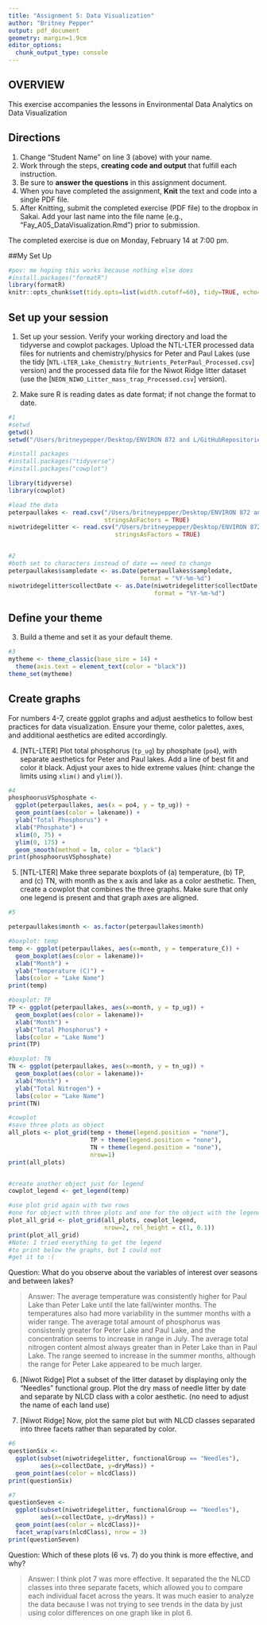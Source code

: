 ```yaml
---
title: "Assignment 5: Data Visualization"
author: "Britney Pepper"
output: pdf_document
geometry: margin=1.9cm
editor_options: 
  chunk_output_type: console
---
```


## OVERVIEW

This exercise accompanies the lessons in Environmental Data Analytics on Data Visualization 

## Directions
1. Change "Student Name" on line 3 (above) with your name.
2. Work through the steps, **creating code and output** that fulfill each instruction.
3. Be sure to **answer the questions** in this assignment document.
4. When you have completed the assignment, **Knit** the text and code into a single PDF file.
5. After Knitting, submit the completed exercise (PDF file) to the dropbox in Sakai. Add your last name into the file name (e.g., "Fay_A05_DataVisualization.Rmd") prior to submission.

The completed exercise is due on Monday, February 14 at 7:00 pm.

##My Set Up
```r
#pov: me hoping this works because nothing else does
#install.packages("formatR")
library(formatR)
knitr::opts_chunk$set(tidy.opts=list(width.cutoff=60), tidy=TRUE, echo=TRUE)
```


## Set up your session 
1. Set up your session. Verify your working directory and load the tidyverse 
and cowplot packages. Upload the NTL-LTER processed data files for nutrients 
and chemistry/physics for Peter and Paul Lakes (use the tidy 
[`NTL-LTER_Lake_Chemistry_Nutrients_PeterPaul_Processed.csv`] version) and 
the processed data file for the Niwot Ridge litter dataset (use the [`NEON_NIWO_Litter_mass_trap_Processed.csv`] version). 

2. Make sure R is reading dates as date format; if not change the format to date.

```r
#1 
#setwd
getwd()
setwd("/Users/britneypepper/Desktop/ENVIRON 872 and L/GitHubRepositories/Environmental_Data_Analytics_2022")

#install packages
#install.packages("tidyverse")
#install.packages("cowplot")

library(tidyverse)
library(cowplot)

#load the data
peterpaullakes <- read.csv("/Users/britneypepper/Desktop/ENVIRON 872 and L/GitHubRepositories/Environmental_Data_Analytics_2022/Data/Processed/NTL-LTER_Lake_Chemistry_Nutrients_PeterPaul_Processed.csv", 
                           stringsAsFactors = TRUE)
niwotridegelitter <- read.csv("/Users/britneypepper/Desktop/ENVIRON 872 and L/GitHubRepositories/Environmental_Data_Analytics_2022/Data/Processed/NEON_NIWO_Litter_mass_trap_Processed.csv", 
                              stringsAsFactors = TRUE)


#2 
#both set to characters instead of date == need to change
peterpaullakes$sampledate <- as.Date(peterpaullakes$sampledate,
                                     format = "%Y-%m-%d")
niwotridegelitter$collectDate <- as.Date(niwotridegelitter$collectDate, 
                                         format = "%Y-%m-%d")


```
## Define your theme
3. Build a theme and set it as your default theme.

```r
#3
mytheme <- theme_classic(base_size = 14) +
  theme(axis.text = element_text(color = "black"))
theme_set(mytheme)

```

## Create graphs
For numbers 4-7, create ggplot graphs and adjust aesthetics to follow best practices for data visualization. Ensure your theme, color palettes, axes, and additional aesthetics are edited accordingly.

4. [NTL-LTER] Plot total phosphorus (`tp_ug`) by phosphate (`po4`), with separate aesthetics for Peter and Paul lakes. Add a line of best fit and color it black. Adjust your axes to hide extreme values (hint: change the limits using `xlim()` and `ylim()`).

```r
#4
phosphoorusVSphosphate <- 
  ggplot(peterpaullakes, aes(x = po4, y = tp_ug)) +
  geom_point(aes(color = lakename)) +
  ylab("Total Phosphorus") +
  xlab("Phosphate") +
  xlim(0, 75) +
  ylim(0, 175) +
  geom_smooth(method = lm, color = "black")
print(phosphoorusVSphosphate)
```


5. [NTL-LTER] Make three separate boxplots of (a) temperature, (b) TP, and (c) TN, with month as the x axis and lake as a color aesthetic. Then, create a cowplot that combines the three graphs. Make sure that only one legend is present and that graph axes are aligned.

```r
#5

peterpaullakes$month <- as.factor(peterpaullakes$month)

#boxplot: temp
temp <- ggplot(peterpaullakes, aes(x=month, y = temperature_C)) +
  geom_boxplot(aes(color = lakename))+
  xlab("Month") +
  ylab("Temperature (C)") +
  labs(color = "Lake Name")
print(temp)

#boxplot: TP
TP <- ggplot(peterpaullakes, aes(x=month, y = tp_ug)) +
  geom_boxplot(aes(color = lakename))+
  xlab("Month") +
  ylab("Total Phosphorus") +
  labs(color = "Lake Name")
print(TP)

#boxplot: TN
TN <- ggplot(peterpaullakes, aes(x=month, y = tn_ug)) +
  geom_boxplot(aes(color = lakename))+
  xlab("Month") +
  ylab("Total Nitrogen") +
  labs(color = "Lake Name")
print(TN)

#cowplot
#save three plots as object
all_plots <- plot_grid(temp + theme(legend.position = "none"),
                       TP + theme(legend.position = "none"),
                       TN + theme(legend.position = "none"),
                       nrow=1)
print(all_plots)


#create another object just for legend 
cowplot_legend <- get_legend(temp)

#use plot grid again with two rows
#one for object with three plots and one for the object with the legend
plot_all_grid <- plot_grid(all_plots, cowplot_legend,
                           nrow=2, rel_height = c(1, 0.1)) 
print(plot_all_grid)
#Note: I tried everything to get the legend
#to print below the graphs, but I could not
#get it to :(


```

Question: What do you observe about the variables of interest over seasons and between lakes? 

> Answer: The average temperature was consistently higher for Paul Lake than Peter Lake until the late fall/winter months. The temperatures also had more variability in the summer months with a wider range. The average total amount of phosphorus was consistenly greater for Peter Lake and Paul Lake, and the concentration seems to increase in range in July. The average total nitrogen content almost always greater than in Peter Lake than in Paul Lake. The range seemed to increase in the summer months, although the range for Peter Lake appeared to be much larger.

6. [Niwot Ridge] Plot a subset of the litter dataset by displaying only the "Needles" functional group. Plot the dry mass of needle litter by date and separate by NLCD class with a color aesthetic. (no need to adjust the name of each land use)

7. [Niwot Ridge] Now, plot the same plot but with NLCD classes separated into three facets rather than separated by color. 

```r
#6
questionSix <- 
  ggplot(subset(niwotridegelitter, functionalGroup == "Needles"),
         aes(x=collectDate, y=dryMass)) +
  geom_point(aes(color = nlcdClass))
print(questionSix)

#7
questionSeven <-
  ggplot(subset(niwotridegelitter, functionalGroup == "Needles"),
         aes(x=collectDate, y=dryMass)) +
  geom_point(aes(color = nlcdClass))+
  facet_wrap(vars(nlcdClass), nrow = 3)
print(questionSeven)


```
Question: Which of these plots (6 vs. 7) do you think is more effective, and why? 

> Answer: I think plot 7 was more effective. It separated the the NLCD classes into three separate facets, which allowed you to compare each individual facet across the years. It was much easier to analyze the data because I was not trying to see trends in the data by just using color differences on one graph like in plot 6.
